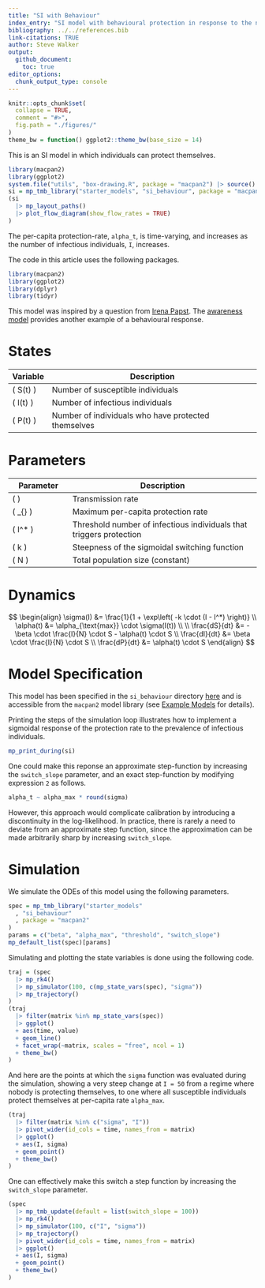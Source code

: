 ```yaml
---
title: "SI with Behaviour"
index_entry: "SI model with behavioural protection in response to the number of infectious individuals"
bibliography: ../../references.bib
link-citations: TRUE
author: Steve Walker
output: 
  github_document:
    toc: true
editor_options: 
  chunk_output_type: console
---
```


```r
knitr::opts_chunk$set(
  collapse = TRUE,
  comment = "#>",
  fig.path = "./figures/"
)
theme_bw = function() ggplot2::theme_bw(base_size = 14)
```


This is an SI model in which individuals can protect themselves.

```r
library(macpan2)
library(ggplot2)
system.file("utils", "box-drawing.R", package = "macpan2") |> source()
si = mp_tmb_library("starter_models", "si_behaviour", package = "macpan2")
(si 
  |> mp_layout_paths()
  |> plot_flow_diagram(show_flow_rates = TRUE)
)
```

The per-capita protection-rate, `alpha_t`, is time-varying, and increases as the number of infectious individuals, `I`, increases.

The code in this article uses the following packages.

```r
library(macpan2)
library(ggplot2)
library(dplyr)
library(tidyr)
```


This model was inspired by a question from [Irena Papst](https://github.com/papsti). The [awareness model](https://github.com/canmod/macpan2/tree/main/inst/starter_models/awareness) provides another example of a behavioural response.

# States


| Variable   | Description                                             |
|------------|---------------------------------------------------------|
| \( S(t) \) | Number of susceptible individuals                       |
| \( I(t) \) | Number of infectious individuals                        |
| \( P(t) \) | Number of individuals who have protected themselves     |



# Parameters

| Parameter              | Description                                                              |
|------------------------|--------------------------------------------------------------------------|
| \( \beta \)            | Transmission rate                                                       |
| \( \alpha_{\text{max}} \) | Maximum per-capita protection rate                                       |
| \( I^* \)              | Threshold number of infectious individuals that triggers protection     |
| \( k \)                | Steepness of the sigmoidal switching function                            |
| \( N \)                | Total population size (constant)                                         |


# Dynamics 


$$
\begin{align}
\sigma(I) &= \frac{1}{1 + \exp\left( -k \cdot (I - I^*) \right)} \\
\alpha(t) &= \alpha_{\text{max}} \cdot \sigma(I(t)) \\
\\
\frac{dS}{dt} &= - \beta \cdot \frac{I}{N} \cdot S - \alpha(t) \cdot S \\
\frac{dI}{dt} &= \beta \cdot \frac{I}{N} \cdot S \\
\frac{dP}{dt} &= \alpha(t) \cdot S
\end{align}
$$



# Model Specification

This model has been specified in the `si_behaviour` directory [here](https://github.com/canmod/macpan2/blob/main/inst/starter_models/si_behaviour/tmb.R) and is accessible from the `macpan2` model library (see [Example Models](https://canmod.github.io/macpan2/articles/example_models.html) for details). 

Printing the steps of the simulation loop illustrates how to implement a sigmoidal response of the protection rate to the prevalence of infectious individuals.

```r
mp_print_during(si)
```

One could make this reponse an approximate step-function by increasing the `switch_slope` parameter, and an exact step-function by modifying expression `2` as follows.

```r
alpha_t ~ alpha_max * round(sigma)
```

However, this approach would complicate calibration by introducing a discontinuity in the log-likelihood. In practice, there is rarely a need to deviate from an approximate step function, since the approximation can be made arbitrarily sharp by increasing `switch_slope`.

# Simulation

We simulate the ODEs of this model using the following parameters.

```r
spec = mp_tmb_library("starter_models"
  , "si_behaviour"
  , package = "macpan2"
)
params = c("beta", "alpha_max", "threshold", "switch_slope")
mp_default_list(spec)[params]
```


Simulating and plotting the state variables is done using the following code.

```r
traj = (spec 
  |> mp_rk4()
  |> mp_simulator(100, c(mp_state_vars(spec), "sigma"))
  |> mp_trajectory()
)
(traj
  |> filter(matrix %in% mp_state_vars(spec))
  |> ggplot()
  + aes(time, value)
  + geom_line()
  + facet_wrap(~matrix, scales = "free", ncol = 1)
  + theme_bw()
)
```

And here are the points at which the `sigma` function was evaluated during the simulation, showing a very steep change at `I = 50` from a regime where nobody is protecting themselves, to one where all susceptible individuals protect themselves at per-capita rate `alpha_max`.

```r
(traj
  |> filter(matrix %in% c("sigma", "I"))
  |> pivot_wider(id_cols = time, names_from = matrix)
  |> ggplot()
  + aes(I, sigma)
  + geom_point()
  + theme_bw()
)
```

One can effectively make this switch a step function by increasing the `switch_slope` parameter.
```r
(spec 
  |> mp_tmb_update(default = list(switch_slope = 100))
  |> mp_rk4()
  |> mp_simulator(100, c("I", "sigma"))
  |> mp_trajectory()
  |> pivot_wider(id_cols = time, names_from = matrix)
  |> ggplot()
  + aes(I, sigma)
  + geom_point()
  + theme_bw()
)
```
